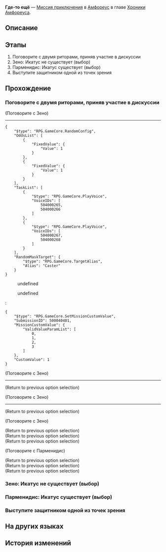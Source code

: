 {{Дополнить|Диалоги.}}
{{Миссия Инфобокс
|id              = 5000404
|Название        = 
|Изображение     = Миссия Освоения Где-то ещё.png
|Тип             = Миссия приключения
|События         = 
|Глава           = Хроники Амфореуса
|Условия         = Завершена [[Миссия Освоения]] ''[[О серебряная колесница, мчись на тёмные земли]]''
|Персонажи       = Зено; Парменидис; Первопроходец
|СтартЛокация    = Вечный священный город Охема
|Мир             = Амфореус
|Локации         = Вечный священный город Охема
|Предыдущая      = 
|Следующая       = 
|Награды         = Звёздный нефрит*10; Утраченные золотые частицы*2; Кредиты*5 000
}}
'''Где-то ещё''' — [[Миссия приключения]] в [[Амфореус]] в главе [[Хроники Амфореуса]].

==Описание==
{{Описание|<!--официальное описание из Перекрёстка судеб-->}}

==Этапы==
# Поговорите с двумя риторами, приняв участие в дискуссии
# Зено: Икатус не существует (выбор)
# Парменидис: Икатус существует (выбор)
# Выступите защитником одной из точек зрения

==Прохождение==
{{Дополнить}}

===Поговорите с двумя риторами, приняв участие в дискуссии===
{{Описание миссии|локация=Вечный священный город Охема|Мода на дебаты давно уже распространена в Охеме, а вам как раз случайно встретились двое риторов, изрядно преуспевших в своём искусстве. Выслушайте их занимательные точки зрения.}}
{{Диалог Начало}}

;(Поговорите с Зено)
----
<pre>{
	"$type": "RPG.GameCore.RandomConfig",
	"OddsList": [
		{
			"FixedValue": {
				"Value": 1
			}
		},
		{
			"FixedValue": {
				"Value": 1
			}
		}
	],
	"TaskList": [
		{
			"$type": "RPG.GameCore.PlayVoice",
			"VoiceIDs": [
				504000265,
				504000266
			]
		},
		{
			"$type": "RPG.GameCore.PlayVoice",
			"VoiceIDs": [
				504000267,
				504000268
			]
		}
	],
	"RandomMaskTarget": {
		"$type": "RPG.GameCore.TargetAlias",
		"Alias": "Caster"
	}
}</pre>
<!--Unknown TalkSentence: 500044102-->
<!--Unknown TalkSentence: 500044103-->
<!--Unknown TalkSentence: 500044104-->
<!--Unknown TalkSentence: 500044105-->
:{{Диалог|Стрелка}} undefined
:<!--Unknown TalkSentence: 500044109-->
:<!--Unknown TalkSentence: 500044110-->
:<!--Unknown TalkSentence: 500044111-->
:<!--Unknown TalkSentence: 500044112-->
:<!--Unknown TalkSentence: 500044113-->
:<!--Unknown TalkSentence: 500044114-->
:<!--Unknown TalkSentence: 500044115-->
:<!--Unknown TalkSentence: 500044116-->
:<!--Unknown TalkSentence: 500044117-->
:<!--Unknown TalkSentence: 500044118-->
:<!--Unknown TalkSentence: 500044119-->
:<!--Unknown TalkSentence: 500044120-->
:{{Диалог|Выход}} undefined
:<!--Unknown TalkSentence: 500044108-->
:<pre>{
	"$type": "RPG.GameCore.SetMissionCustomValue",
	"SubmissionID": 500040401,
	"MissionCustomValue": {
		"ValidValueParamList": [
			0,
			1,
			2,
			3
		]
	},
	"CustomValue": 1
}</pre>

;(Поговорите с Зено)
----
<!--Unknown TalkSentence: 500044202-->
<!--Unknown TalkSentence: 500044203-->
<!--Unknown TalkSentence: 500044204-->
<!--Unknown TalkSentence: 500044205-->
<!--Unknown TalkSentence: 500044206-->
<!--Unknown TalkSentence: 500044207-->
<!--Unknown TalkSentence: 500044208-->
<!--Unknown TalkSentence: 500044209-->
<!--Unknown TalkSentence: 500044210-->
<!--Unknown TalkSentence: 500044211-->
<!--Unknown TalkSentence: 500044212-->
<!--Unknown TalkSentence: 500044213-->
<!--Unknown TalkSentence: 500044214-->
<!--Unknown TalkSentence: 500044215-->
;(Return to previous option selection)

;(Поговорите с Зено)
----
<!--Unknown TalkSentence: 500044302-->
;(Return to previous option selection)

;(Поговорите с Зено)
<!--Unknown TalkSentence: 500044402-->
<!--Unknown TalkSentence: 500044403-->
<!--Unknown TalkSentence: 500044404-->
<!--Unknown TalkSentence: 500044405-->
<!--Unknown TalkSentence: 500044406-->
<!--Unknown TalkSentence: 500044407-->
;(Return to previous option selection)
;(Return to previous option selection)
;(Return to previous option selection)

;(Поговорите с Парменидис)
<!--Unknown TalkSentence: 500044502-->
<!--Unknown TalkSentence: 500044503-->
<!--Unknown TalkSentence: 500044504-->
;(Return to previous option selection)
;(Return to previous option selection)
;(Return to previous option selection)
{{Диалог Конец}}

===Зено: Икатус не существует (выбор)===
{{Диалог Начало}}
{{Диалог Конец}}

===Парменидис: Икатус существует (выбор)===
{{Диалог Начало}}
{{Диалог Конец}}

===Выступите защитником одной из точек зрения===
{{Диалог Начало}}
{{Диалог Конец}}

==На других языках==
{{На других языках
|en   = Elsewhere
|zhs  = 在别处
|zht  = 在別處
|ja   = どこかで
|ko   = 다른 곳에서
|es   = En otro lugar
|fr   = Ailleurs
|ru   = Где-то ещё
|th   = อยู่แห่งหนอื่น
|vi   = Ở Nơi Khác
|de   = An einem anderen Ort
|id   = Di Suatu Tempat
|pt   = Outro Lugar
}}

==История изменений==
{{История изменений|3.0}}
